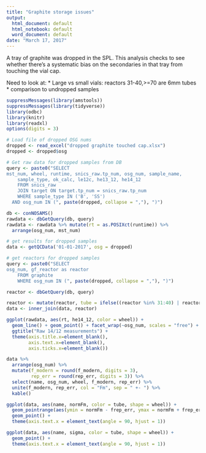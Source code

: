 ```yaml
---
title: "Graphite storage issues"
output:
  html_document: default
  html_notebook: default
  word_document: default
date: "March 17, 2017"
---
```


A tray of graphite was dropped in the SPL. This analysis checks to see
whether there's a systematic bias on the secondaries in that tray from
touching the vial cap.

Need to look at:
* Large vs small vials: reactors 31-40,>=70 are 6mm tubes
* comparison to undropped samples

```r
suppressMessages(library(amstools))
suppressMessages(library(tidyverse))
library(odbc)
library(knitr)
library(readxl)
options(digits = 3)
```

```r

# Load file of dropped OSG nums
dropped <- read_excel("dropped graphite touched cap.xlsx")
dropped <- dropped$osg

# Get raw data for dropped samples from DB
query <- paste0("SELECT
mst_num, wheel, runtime, snics_raw.tp_num, osg_num, sample_name, 
	sample_type, ok_calc, le12c, he13_12, he14_12
	FROM snics_raw
	JOIN target ON target.tp_num = snics_raw.tp_num
	WHERE sample_type IN ('B', 'SS')
  AND osg_num IN (", paste(dropped, collapse = ","), ")")

db <- conNOSAMS()
rawdata <- dbGetQuery(db, query)
rawdata <- rawdata %>% mutate(rt = as.POSIXct(runtime)) %>%
  arrange(osg_num, mst_num)

# get results for dropped samples
data <- getQCData('01-01-2017', osg = dropped)

# get reactors for dropped samples
query <- paste0("SELECT
osg_num, gf_reactor as reactor 
	FROM graphite
	WHERE osg_num IN (", paste(dropped, collapse = ","), ")")

reactor <- dbGetQuery(db, query)

reactor <- mutate(reactor, tube = ifelse((reactor %in% 31:40) | reactor > 69, "6mm", "9mm"))
data <- inner_join(data, reactor)
```


```r
ggplot(rawdata, aes(rt, he14_12, color = wheel)) +
  geom_line() + geom_point() + facet_wrap(~osg_num, scales = "free") +
  ggtitle("Raw 14/12 measurements") + 
  theme(axis.title.x=element_blank(),
        axis.text.x=element_blank(),
        axis.ticks.x=element_blank())
```

```r
data %>% 
  arrange(osg_num) %>% 
  mutate(f_modern = round(f_modern, digits = 3), 
         rep_err = round(rep_err, digits = 3)) %>%
  select(name, osg_num, wheel, f_modern, rep_err) %>%
  unite(f_modern, rep_err, col = "Fm", sep = " +- ") %>%
  kable()
```

```r
ggplot(data, aes(name, normFm, color = tube, shape = wheel)) +
  geom_pointrange(aes(ymin = normFm - frep_err, ymax = normFm + frep_err)) + 
  geom_point() +
  theme(axis.text.x = element_text(angle = 90, hjust = 1))
```


```r
ggplot(data, aes(name, sigma, color = tube, shape = wheel)) +
  geom_point() +
  theme(axis.text.x = element_text(angle = 90, hjust = 1))
```